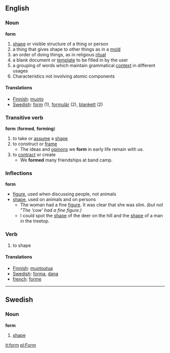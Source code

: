 ==English==
===Noun===
'''form'''
#[[shape]] or visible structure of a thing or person
# a thing that gives shape to other things as in a [[mold]]
# an order of doing things, as in religious [[ritual]]
# a blank document or [[template]] to be filled in by the user
# a grouping of words which maintain grammatical [[context]] in different usages
# Characteristics not involving atomic components
====Translations====
*[[Finnish]]: [[muoto]]
*[[Swedish]]: [[form]] (1), [[formulär]] (2), [[blankett]] (2)

=== Transitive verb ===
'''form''' ('''formed''', '''forming''')
#to take or [[assume]] a [[shape]]
#to construct or [[frame]]
#* The ideas and [[opinion|opinons]] we '''form''' in early life remain with us.
#to [[contract]] or create
#* We '''formed''' many friendships at band camp.
=== Inflections ===
'''form'''
*[[figure]], used when discussing people, not animals
*[[shape]], used on animals and on persons
**The woman had a fine [[figure]]. It was clear that she was slim. ''(but not "The ‘cow’ had a fine figure.)''
**I could spot the [[shape]] of the deer on the hill and the [[shape]] of a man in the treetop.

===Verb===
#to shape

====Translations====
*[[Finnish]]: [[muotoutua]]
*[[Swedish]]: [[forma]], [[dana]]
*[[french]]: [[forme]]

<!---
===Translations===

*Dutch: [[vorm]], [[formulier]]
*German: Form, [[Formular]]
*Spanish: [[hoja]]
-->

----

==Swedish==
===Noun===
'''form'''
#[[shape]]

[[it:form]]
[[pl:Form]]